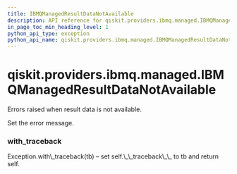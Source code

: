 ```yaml
---
title: IBMQManagedResultDataNotAvailable
description: API reference for qiskit.providers.ibmq.managed.IBMQManagedResultDataNotAvailable
in_page_toc_min_heading_level: 1
python_api_type: exception
python_api_name: qiskit.providers.ibmq.managed.IBMQManagedResultDataNotAvailable
---
```


# qiskit.providers.ibmq.managed.IBMQManagedResultDataNotAvailable

<Class id="qiskit.providers.ibmq.managed.IBMQManagedResultDataNotAvailable" isDedicatedPage={true} github="https://github.com/qiskit/qiskit-ibmq-provider/tree/stable/0.12/qiskit/providers/ibmq/managed/exceptions.py" signature="IBMQManagedResultDataNotAvailable(*message)" modifiers="exception">
  Errors raised when result data is not available.

  Set the error message.

  ### with\_traceback

  <Function id="qiskit.providers.ibmq.managed.IBMQManagedResultDataNotAvailable.with_traceback" signature="with_traceback()">
    Exception.with\_traceback(tb) – set self.\_\_traceback\_\_ to tb and return self.
  </Function>
</Class>

